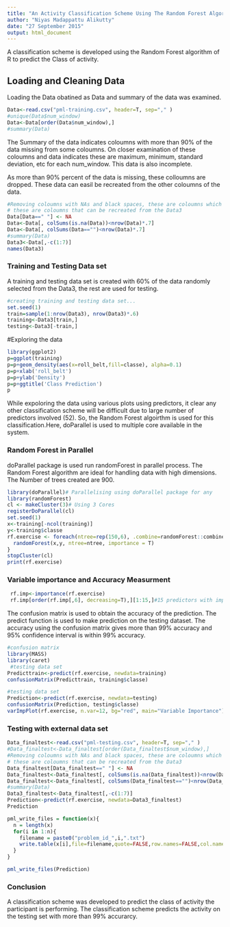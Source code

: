 ```yaml
---
title: "An Activity Classification Scheme Using The Random Forest Algorithm"
author: "Niyas Madappattu Alikutty"
date: "27 September 2015"
output: html_document
---
```

A classification scheme is developed using the Random Forest algorithm of R to predict the Class of activity. 

## Loading and Cleaning Data 
Loading the Data obatined as Data and summary of the data was examined.   
```r
Data<-read.csv("pml-training.csv", header=T, sep="," )
#unique(Data$num_window)
Data<-Data[order(Data$num_window),]
#summary(Data)
```

The Summary of the data indicates coloumns with more than 90% of the data missing from some coloumns. On closer examination of these coloumns and data indicates these are maximum, minimum, standard deviation, etc for each num_window. This data is also incomplete. 

As more than 90% percent of the data is missing, these colloumns are dropped. These data can easil be recreated from the other coloumns of the data. 
```r
#Removing coloumns with NAs and black spaces, these are coloumns which are mean, max, var etc. 
# these are coloumns that can be recreated from the Data3 
Data[Data==" "] <- NA
Data<-Data[, colSums(is.na(Data))<nrow(Data)*.7]
Data<-Data[, colSums(Data=="")<nrow(Data)*.7]
#summary(Data)
Data3<-Data[,-c(1:7)]
names(Data3)
```

### Training and Testing Data set

A training and testing data set is created with 60% of the data randomly selected from the Data3, the rest are used for testing. 
```r
#creating training and testing data set...
set.seed(1)
train=sample(1:nrow(Data3), nrow(Data3)*.6)
training<-Data3[train,]
testing<-Data3[-train,]
```

#Exploring the data 
```r
library(ggplot2)
p=ggplot(training)
p=p+geom_density(aes(x=roll_belt,fill=classe), alpha=0.1)
p=p+xlab('roll_belt')
p=p+ylab('Density')
p=p+ggtitle('Class Prediction')
p
```

While expoloring the data using various plots using predictors, it clear any other classification scheme will be difficult due to large number of predictors involved (52). So, the Random Forest algoirthm is used for this classification.Here, doParallel is used to multiple core available in the system. 

### Random Forest in Parallel 
doParallel package is used run randomForest in parallel process. The Random Forest algorithm are ideal for handling data with high dimensions. The Number of trees created are 900.  
```r
library(doParallel)# Parallelising using doParallel package for any 
library(randomForest)
cl <- makeCluster(3)# Using 3 Cores
registerDoParallel(cl)
set.seed(1)
x<-training[-ncol(training)]
y<-training$classe
rf.exercise <- foreach(ntree=rep(150,6), .combine=randomForest::combine,.packages='randomForest') %dopar% {
  randomForest(x,y, ntree=ntree, importance = T)
}
stopCluster(cl)
print(rf.exercise)
```

### Variable importance and Accuracy Measurment

```r
 rf.imp<-importance(rf.exercise)
 rf.imp[order(rf.imp[,6], decreasing=T),][1:15,]#15 predictors with importance
```

The confusion matrix is used to obtain the accuracy of the prediction. The predict function is used to make prediction on the testing dataset. The accuracy using the confusion matrix gives more than 99% accuracy and 95% confidence interval is within 99% accuracy. 
```r
#confusion matrix
library(MASS)
library(caret)
 #testing data set
Predicttrain<-predict(rf.exercise, newdata=training)
confusionMatrix(Predicttrain, training$classe)

#testing data set
Prediction<-predict(rf.exercise, newdata=testing)
confusionMatrix(Prediction, testing$classe)
varImpPlot(rf.exercise, n.var=12, bg="red", main="Variable Importance")
```

### Testing with external data set
```r
Data_finaltest<-read.csv("pml-testing.csv", header=T, sep="," )
#Data_finaltest<-Data_finaltest[order(Data_finaltest$num_window),]
#Removing coloumns with NAs and black spaces, these are coloumns which are mean, max, var etc. 
# these are coloumns that can be recreated from the Data3 
Data_finaltest[Data_finaltest==" "] <- NA
Data_finaltest<-Data_finaltest[, colSums(is.na(Data_finaltest))<nrow(Data_finaltest)*.7]
Data_finaltest<-Data_finaltest[, colSums(Data_finaltest=="")<nrow(Data_finaltest)*.7]
#summary(Data)
Data3_finaltest<-Data_finaltest[,-c(1:7)]
Prediction<-predict(rf.exercise, newdata=Data3_finaltest)
Prediction
```

```r
pml_write_files = function(x){
  n = length(x)
  for(i in 1:n){
    filename = paste0("problem_id_",i,".txt")
    write.table(x[i],file=filename,quote=FALSE,row.names=FALSE,col.names=FALSE)
  }
}

pml_write_files(Prediction)
```


### Conclusion

A classification scheme was developed to predict the class of activity the participant is performing. The classification scheme predicts the activity on the testing set with more than 99% accurarcy. 

